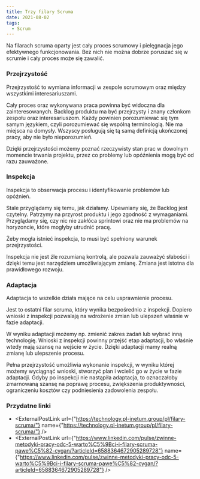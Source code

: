 ```yaml
---
title: Trzy filary Scruma
date: 2021-08-02
tags:
  - Scrum
---
```



Na filarach scruma oparty jest cały proces scrumowy i pielęgnacja jego efektywnego funkcjonowania.
Bez nich nie można dobrze poruszać się w scrumie i cały proces może się zawalić.

### Przejrzystość

Przejrzystość to wymiana informacji w zespole scrumowym oraz między wszystkimi interesariuszami.

Cały proces oraz wykonywana praca powinna być widoczna dla zainteresowanych.
Backlog produktu ma być przejrzysty i znany członkom zespołu oraz interesariuszom.
Każdy powinien porozumiewać się tym samym językiem, czyli porozumiewać się wspólną terminologią.
Nie ma miejsca na domysły. Wszyscy posługują się tą samą definicją ukończonej pracy, aby nie było nieporozumień.

Dzięki przejrzystości możemy poznać rzeczywisty stan prac w dowolnym momencie trwania projektu, przez co problemy lub opóźnienia mogą być od razu zauważone.

### Inspekcja

Inspekcja to obserwacja procesu i identyfikowanie problemów lub opóźnień.

Stale przyglądamy się temu, jak działamy.
Upewniany się, że Backlog jest czytelny. Patrzymy na przyrost produktu i jego zgodność z wymaganiami.
Przyglądamy się, czy nic nie zakłóca sprintowi oraz nie ma problemów na horyzoncie, które mogłyby utrudnić pracę.

Żeby mogła istnieć inspekcja, to musi być spełniony warunek przejrzystości.

Inspekcja nie jest źle rozumianą kontrolą, ale pozwala zauważyć słabości i dzięki temu jest narzędziem umożliwiającym zmianę.
Zmiana jest istotna dla prawidłowego rozwoju.

### Adaptacja

Adaptacja to wszelkie działa mające na celu usprawnienie procesu.

Jest to ostatni filar scruma, który wynika bezpośrednio z inspekcji.
Dopiero wnioski z inspekcji pozwalają na wdrożenie zmian lub ulepszeń właśnie w fazie adaptacji.

W wyniku adaptacji możemy np. zmienić zakres zadań lub wybrać inną technologię.
Wnioski z inspekcji powinny przejść etap adaptacji, bo właśnie wtedy mają szansę na wejście w życie.
Dzięki adaptacji mamy realną zmianę lub ulepszenie procesu.

Pełna przejrzystość umożliwia wykonanie inspekcji, w wyniku której możemy wyciągnąć wnioski, stworzyć plan i wcielić go w życie w fazie adaptacji.
Gdyby po inspekcji nie nastąpiła adaptacja, to oznaczałoby zmarnowaną szansę na poprawę procesu, zwiększenia produktywności, ograniczeniu kosztów czy podniesienia zadowolenia zespołu.

### Przydatne linki

- <ExternalPostLink url={"https://technology.pl-inetum.group/pl/filary-scruma/"} name={"https://technology.pl-inetum.group/pl/filary-scruma/"} />
- <ExternalPostLink url={"https://www.linkedin.com/pulse/zwinne-metodyki-pracy-odc-5-warto%C5%9Bci-i-filary-scruma-pawe%C5%82-cygan/?articleId=6588364672905289728"} name={"https://www.linkedin.com/pulse/zwinne-metodyki-pracy-odc-5-warto%C5%9Bci-i-filary-scruma-pawe%C5%82-cygan/?articleId=6588364672905289728"} />

